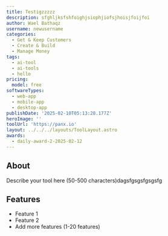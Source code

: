 ```yaml
---
title: Testigzzzzz
description: sfghljksfshfoighjsiophjiofsjhoisjfoijfoi
author: Wael Bathaqz
username: newusername
categories:
  - Get & Keep Customers
  - Create & Build
  - Manage Money
tags:
  - ai-tool
  - ai-tools
  - hello
pricing:
  model: free
softwareTypes:
  - web-app
  - mobile-app
  - desktop-app
publishDate: '2025-02-10T05:13:28.177Z'
heroImage: ''
toolUrl: 'https://panx.io'
layout: ../../../layouts/ToolLayout.astro
awards:
  - daily-award-2-2025-02-12
---
```

## About
Describe your tool here (50-500 characters)dagsfgsgsfgsgsfg

## Features
- Feature 1
- Feature 2
- Add more features (1-20 features)
